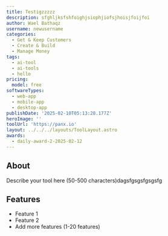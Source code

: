 ```yaml
---
title: Testigzzzzz
description: sfghljksfshfoighjsiophjiofsjhoisjfoijfoi
author: Wael Bathaqz
username: newusername
categories:
  - Get & Keep Customers
  - Create & Build
  - Manage Money
tags:
  - ai-tool
  - ai-tools
  - hello
pricing:
  model: free
softwareTypes:
  - web-app
  - mobile-app
  - desktop-app
publishDate: '2025-02-10T05:13:28.177Z'
heroImage: ''
toolUrl: 'https://panx.io'
layout: ../../../layouts/ToolLayout.astro
awards:
  - daily-award-2-2025-02-12
---
```

## About
Describe your tool here (50-500 characters)dagsfgsgsfgsgsfg

## Features
- Feature 1
- Feature 2
- Add more features (1-20 features)
